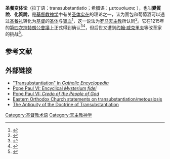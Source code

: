 '''圣餐变体论'''（拉丁语：transsubstantiatio；希腊语：μετουσίωσις ），也叫'''變質說'''、'''化質說'''，是[[基督教神學|基督教神学]]中有关[[圣体实在|圣体实在]]的理论之一，认为面包和葡萄酒可以通过[[圣餐礼|圣餐礼]]转化为[[基督|基督]]的[[圣体|圣体]]与[[寶血|寶血]]<ref>{{Cite web|url=https://www.vatican.va/archive/compendium_ccc/documents/archive_2005_compendium-ccc_en.html|title=Compendium of the Catechism of the Catholic Church|website=www.vatican.va}}</ref>，这一说法为[[罗马天主教|罗马天主教]]所认同<ref>{{cite web |url=http://www.usccb.org/prayer-and-worship/the-mass/order-of-mass/liturgy-of-the-eucharist/the-real-presence-of-jesus-christ-in-the-sacrament-of-the-eucharist-basic-questions-and-answers.cfm |title=The Real Presence of Jesus Christ in the Sacrament of the Eucharist: Basic Questions and Answers |last1=Fay |first1=William |date=2001 |website=United States Conference of Catholic Bishops |access-date=13 December 2015 |quote= the Catholic Church professes that, in the celebration of the Eucharist, bread and wine become the Body and Blood of Jesus Christ through the power of the Holy Ghost and the instrumentality of the priest.}}</ref>。它在1215年的[[第四次拉特朗公會議|第四次拉特朗公會議]]上正式得到确认<ref>{{Cite web|url=https://sourcebooks.fordham.edu/basis/lateran4.asp|title=Internet History Sourcebooks Project|website=sourcebooks.fordham.edu}}</ref><ref>{{Cite web|url=https://www.britannica.com/topic/Lateran-Council-Roman-Catholicism|title=Lateran Council | Roman Catholicism|website=Encyclopedia Britannica}}</ref>，但后世又遭到[[约翰·威克里夫|约翰·威克里夫]]等改革家的挑战<ref name=OEOR>{{Cite encyclopedia| publisher = Oxford University Press| isbn = 978-0-19-506493-3| editor-last = Hillebrand| editor-first = Hans J.| title = Transubstantiation| encyclopedia = The Oxford Encyclopedia of the Reformation| access-date = 2017-05-30| date = 2005| url = http://www.oxfordreference.com/view/10.1093/acref/9780195064933.001.0001/acref-9780195064933-e-1414}}</ref>。

==参考文献==

{{Reflist}}

==外部链接==
*[http://www.newadvent.org/cathen/05573a.htm#3 "Transubstantiation" in ''Catholic Encyclopedia'']
*[https://www.vatican.va/holy_father/paul_vi/encyclicals/documents/hf_p-vi_enc_03091965_mysterium_en.html Pope Paul VI: Encyclical ''Mysterium fidei'']
*[http://www.ewtn.com/library/papaldoc/p6credo.htm Pope Paul VI: ''Credo of the People of God'']
*[http://www.biblicalcatholic.com/apologetics/num31.htm Eastern Orthodox Church statements on transubstantiation/metousiosis]
*[http://www.catholicculture.org/culture/library/view.cfm?recnum=1192 The Antiquity of the Doctrine of Transubstantiation]
{{Authority control}}
[[Category:基督教术语|Category:基督教术语]]
[[Category:天主教神学|Category:天主教神学]]